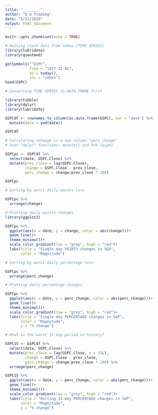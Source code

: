 ```yaml
---
title: "________"
author: "D A Trading"
date: "5/21/2020"
output: html_document
---
```


```r
knitr::opts_chunk$set(echo = TRUE)
```

```r
# Getting stock data from Yahoo (TIME SERIES)
library(lubridate)
library(quantmod)

getSymbols("^GSPC",
           from = "1927-12-01",
           to = today(),
           src = "yahoo")
head(GSPC)
```

```r
# Converting TIME SERIES to DATA FRAME first

library(tibble)
library(dplyr)
library(lubridate)

GSPCdf <- rownames_to_column(as.data.frame(GSPC), var = "date") %>% 
  mutate(date = ymd(date))

GSPCdf
```

```r
# Calculating %change in a new column "perc_change"
# Uses "dplyr" functions: mutate() and %>% (pipe)

GSPCpc <- GSPCdf %>% 
  select(date, GSPC.Close) %>% 
  mutate(prev_close = lag(GSPC.Close),
         change = GSPC.Close - prev_close,
         perc_change = change/prev_close * 100)

GSPCpc
```

```r
# Sorting by worst daily points loss

GSPCpc %>% 
  arrange(change)
```

```r
# Plotting daily points changes
library(ggplot2)

GSPCpc %>% 
  ggplot(aes(x = date, y = change, color = abs(change)))+
  geom_line()+
  theme_minimal()+
  scale_color_gradient(low = "grey", high = "red")+
  labs(title = "Single day POINTS changes in S&P",
       color = "Magnitude")
```


```r
# Sorting by worst daily percentage loss

GSPCpc %>% 
  arrange(perc_change)
```

```r
# Plotting daily percentage changes

GSPCpc %>% 
  ggplot(aes(x = date, y = perc_change, color = abs(perc_change)))+
  geom_line()+
  theme_minimal()+
  scale_color_gradient(low = "grey", high = "red")+
  labs(title = "Single day PERCENTAGE changes in S&P",
       color = "Magnitude",
       y = "% change")
```


```r
# What is the worst 15 day period in history?

GSPC15 <- GSPCdf %>% 
  select(date, GSPC.Close) %>% 
  mutate(prev_close = lag(GSPC.Close, n = 15L),
         change = GSPC.Close - prev_close,
         perc_change = change/prev_close * 100) %>% 
  arrange(perc_change)

GSPC15 %>% 
  ggplot(aes(x = date, y = perc_change, color = abs(perc_change)))+
  geom_line()+
  theme_minimal()+
  scale_color_gradient(low = "grey", high = "red")+
  labs(title = "Rolling 15-day PERCENTAGE changes in S&P",
       color = "Magnitude",
       y = "% change")
  
```

